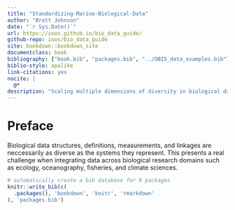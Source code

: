 ```yaml
--- 
title: "Standardizing-Marine-Biological-Data"
author: "Brett Johnson"
date: "`r Sys.Date()`"
url: https://ioos.github.io/bio_data_guide/
github-repo: ioos/bio_data_guide
site: bookdown::bookdown_site
documentclass: book
bibliography: ["book.bib", "packages.bib", "../OBIS_data_examples.bib"]
biblio-style: apalike
link-citations: yes
nocite: |
  @*
description: "Scaling multiple dimensions of diversity in biological data"
---
```


# Preface

Biological data structures, definitions, measurements, and linkages are neccessarily as diverse as the systems they represent. This presents a real challenge when integrating data across biological research domains such as ecology, oceanography, fisheries, and climate sciences.


```r
# automatically create a bib database for R packages
knitr::write_bib(c(
  .packages(), 'bookdown', 'knitr', 'rmarkdown'
), 'packages.bib')
```
